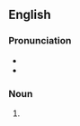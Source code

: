 ==English==

===Pronunciation===
* {{IPA|hʌni}}
* {{rhymes|ʌni}}

===Noun===
{{en-noun|-}}

# {{eye dialect|honey}}